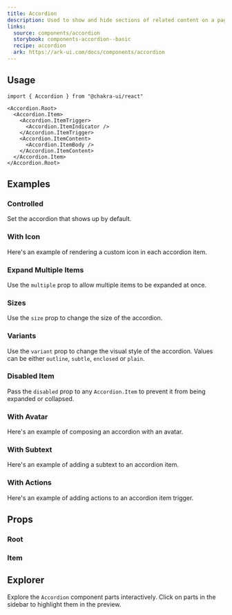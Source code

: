 ```yaml
---
title: Accordion
description: Used to show and hide sections of related content on a page
links:
  source: components/accordion
  storybook: components-accordion--basic
  recipe: accordion
  ark: https://ark-ui.com/docs/components/accordion
---
```


<ExampleTabs name="accordion-basic" />

## Usage

```tsx
import { Accordion } from "@chakra-ui/react"
```

```tsx
<Accordion.Root>
  <Accordion.Item>
    <Accordion.ItemTrigger>
      <Accordion.ItemIndicator />
    </Accordion.ItemTrigger>
    <Accordion.ItemContent>
      <Accordion.ItemBody />
    </Accordion.ItemContent>
  </Accordion.Item>
</Accordion.Root>
```

## Examples

### Controlled

Set the accordion that shows up by default.

<ExampleTabs name="accordion-controlled" />

### With Icon

Here's an example of rendering a custom icon in each accordion item.

<ExampleTabs name="accordion-with-icon" />

### Expand Multiple Items

Use the `multiple` prop to allow multiple items to be expanded at once.

<ExampleTabs name="accordion-with-multiple" />

### Sizes

Use the `size` prop to change the size of the accordion.

<ExampleTabs name="accordion-sizes" />

### Variants

Use the `variant` prop to change the visual style of the accordion. Values can
be either `outline`, `subtle`, `enclosed` or `plain`.

<ExampleTabs name="accordion-variants" />

### Disabled Item

Pass the `disabled` prop to any `Accordion.Item` to prevent it from being
expanded or collapsed.

<ExampleTabs name="accordion-with-disabled-item" />

### With Avatar

Here's an example of composing an accordion with an avatar.

<ExampleTabs name="accordion-with-avatar" />

### With Subtext

Here's an example of adding a subtext to an accordion item.

<ExampleTabs name="accordion-with-subtext" />

### With Actions

Here's an example of adding actions to an accordion item trigger.

<ExampleTabs name="accordion-with-actions" />

## Props

### Root

<PropTable component="Accordion" part="Root" />

### Item

<PropTable component="Accordion" part="Item" />

## Explorer

Explore the `Accordion` component parts interactively. Click on parts in the
sidebar to highlight them in the preview.

<Explorer name="accordion-with-icon" />
